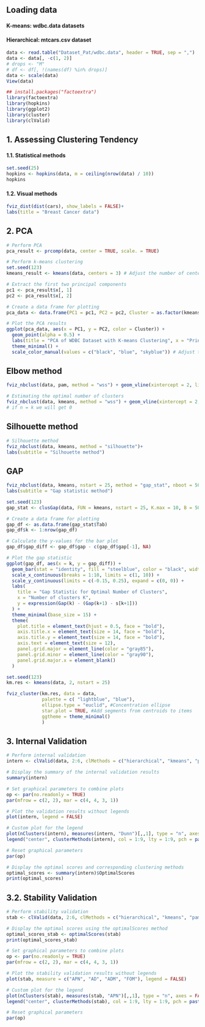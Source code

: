 
## Loading data

#### K-means: wdbc.data datasets
#### Hierarchical: mtcars.csv dataset

```r
data <- read.table("Dataset_Pat/wdbc.data", header = TRUE, sep = ",")
data <- data[, -c(1, 2)]
# drops <- "M"
# df <- df[, !(names(df) %in% drops)]
data <- scale(data)
View(data)

```

```r
## install.packages("factoextra")
library(factoextra)
library(hopkins)
library(ggplot2)
library(cluster)
library(clValid)
```

## 1. Assessing Clustering Tendency

#### 1.1. Statistical methods

```r
set.seed(25)
hopkins <- hopkins(data, m = ceiling(nrow(data) / 10))
hopkins
```


#### 1.2. Visual methods
```r
fviz_dist(dist(cars), show_labels = FALSE)+
labs(title = "Breast Cancer data")
```
## 2. PCA
```r
# Perform PCA
pca_result <- prcomp(data, center = TRUE, scale. = TRUE)

# Perform k-means clustering
set.seed(123)
kmeans_result <- kmeans(data, centers = 3) # Adjust the number of centers (clusters) as needed

# Extract the first two principal components
pc1 <- pca_result$x[, 1]
pc2 <- pca_result$x[, 2]

# Create a data frame for plotting
pca_data <- data.frame(PC1 = pc1, PC2 = pc2, Cluster = as.factor(kmeans_result$cluster))

# Plot the PCA results
ggplot(pca_data, aes(x = PC1, y = PC2, color = Cluster)) +
  geom_point(alpha = 0.5) +
  labs(title = "PCA of WDBC Dataset with K-means Clustering", x = "Principal Component 1", y = "Principal Component 2") +
  theme_minimal() +
  scale_color_manual(values = c("black", "blue", "skyblue")) # Adjust the colors as needed
```




## Elbow method

```r
fviz_nbclust(data, pam, method = "wss") + geom_vline(xintercept = 2, linetype = 2)
```



```r
# Estimating the optimal number of clusters
fviz_nbclust(data, kmeans, method = "wss") + geom_vline(xintercept = 2, linetype = 2)
# if n = k we will get 0
```
## Silhouette method
```r
# Silhouette method
fviz_nbclust(data, kmeans, method = "silhouette")+
labs(subtitle = "Silhouette method")
```
## GAP
```r
fviz_nbclust(data, kmeans, nstart = 25, method = "gap_stat", nboot = 50)+
labs(subtitle = "Gap statistic method")
```


```r
set.seed(123)
gap_stat <- clusGap(data, FUN = kmeans, nstart = 25, K.max = 10, B = 50)

# Create a data frame for plotting
gap_df <- as.data.frame(gap_stat$Tab)
gap_df$k <- 1:nrow(gap_df)

# Calculate the y-values for the bar plot
gap_df$gap_diff <- gap_df$gap - c(gap_df$gap[-1], NA)

# Plot the gap statistic
ggplot(gap_df, aes(x = k, y = gap_diff)) +
  geom_bar(stat = "identity", fill = "steelblue", color = "black", width = 0.7) +
  scale_x_continuous(breaks = 1:10, limits = c(1, 10)) +
  scale_y_continuous(limits = c(-0.15, 0.25), expand = c(0, 0)) +
  labs(
    title = "Gap Statistic for Optimal Number of Clusters",
    x = "Number of clusters K",
    y = expression(Gap(k) - (Gap(k+1) - s[k+1]))
  ) +
  theme_minimal(base_size = 15) +
  theme(
    plot.title = element_text(hjust = 0.5, face = "bold"),
    axis.title.x = element_text(size = 14, face = "bold"),
    axis.title.y = element_text(size = 14, face = "bold"),
    axis.text = element_text(size = 12),
    panel.grid.major = element_line(color = "gray85"),
    panel.grid.minor = element_line(color = "gray90"),
    panel.grid.major.x = element_blank()
  )
```


```r
set.seed(123)
km.res <- kmeans(data, 2, nstart = 25)
```



```r
fviz_cluster(km.res, data = data,
             palette = c( "lightblue", "blue"),
             ellipse.type = "euclid", #Concentration ellipse
             star.plot = TRUE, #Add segments from centroids to items
             ggtheme = theme_minimal()
             )
```

## 3. Internal Validation
```r
# Perform internal validation
intern <- clValid(data, 2:6, clMethods = c("hierarchical", "kmeans", "pam"), validation = "internal")

# Display the summary of the internal validation results
summary(intern)
```

```r
# Set graphical parameters to combine plots
op <- par(no.readonly = TRUE)
par(mfrow = c(2, 2), mar = c(4, 4, 3, 1))

# Plot the validation results without legends
plot(intern, legend = FALSE)

# Custom plot for the legend
plot(nClusters(intern), measures(intern, "Dunn")[,,1], type = "n", axes = FALSE, xlab = "", ylab = "")
legend("center", clusterMethods(intern), col = 1:9, lty = 1:9, pch = paste(1:9))

# Reset graphical parameters
par(op)
```

```r
# Display the optimal scores and corresponding clustering methods
optimal_scores <- summary(intern)$OptimalScores
print(optimal_scores)

```

## 3.2. Stability Validation

```r
# Perform stability validation
stab <- clValid(data, 2:6, clMethods = c("hierarchical", "kmeans", "pam"), validation = "stability")

# Display the optimal scores using the optimalScores method
optimal_scores_stab <- optimalScores(stab)
print(optimal_scores_stab)

```


```r
# Set graphical parameters to combine plots
op <- par(no.readonly = TRUE)
par(mfrow = c(2, 2), mar = c(4, 4, 3, 1))

# Plot the stability validation results without legends
plot(stab, measure = c("APN", "AD", "ADM", "FOM"), legend = FALSE)

# Custom plot for the legend
plot(nClusters(stab), measures(stab, "APN")[,,1], type = "n", axes = FALSE, xlab = "", ylab = "")
legend("center", clusterMethods(stab), col = 1:9, lty = 1:9, pch = paste(1:9))

# Reset graphical parameters
par(op)
```


